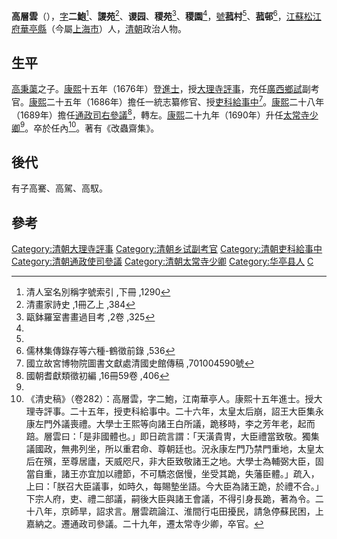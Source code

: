 '''高層雲'''（{{bd|1634年||1690年}}），[[表字|字]]'''二鮑'''<ref name="#1">清人室名別稱字號索引 ,下冊 ,1290</ref>、'''謖苑'''<ref>清畫家詩史 ,1冊乙上 ,384</ref>、'''谡园'''、'''稷苑'''<ref name="#2">甌鉢羅室書畫過目考 ,2卷 ,325</ref>、'''稷園'''<ref name="#2"/>，[[號|號]]'''菰村'''<ref name="#1"/>、'''菰邨'''<ref>儒林集傳錄存等六種-鶴徵前錄 ,536</ref>，[[江蘇|江蘇]][[松江府|松江府]][[华亭县_(唐朝)|華亭縣]]（今屬[[上海市|上海市]]）人，[[清朝|清朝]]政治人物。

==生平==
[[高秉蕖|高秉蕖]]之子。[[康熙|康熙]]十五年（1676年）登[[進士|進士]]，授[[大理寺|大理寺]][[評事|評事]]，充任[[廣西|廣西]][[鄉試|鄉試]]副考官。[[康熙|康熙]]二十五年（1686年）擔任一統志纂修官、授[[吏科|吏科]][[給事中|給事中]]<ref name="#3">國立故宮博物院圖書文獻處清國史館傳稿 ,701004590號</ref>。[[康熙|康熙]]二十八年（1689年）擔任[[通政司|通政司]][[右參議|右參議]]<ref>國朝耆獻類徵初編 ,16冊59卷 ,406</ref>，轉左。[[康熙|康熙]]二十九年（1690年）升任[[太常寺|太常寺]][[少卿|少卿]]<ref name="#3"/>。卒於任內<ref>《清史稿》（卷282）：高層雲，字二鮑，江南華亭人。康熙十五年進士。授大理寺評事。二十五年，授吏科給事中。二十六年，太皇太后崩，詔王大臣集永康左門外議喪禮。大學士王熙等向諸王白所議，跪移時，李之芳年老，起而踣。層雲曰：「是非國體也。」即日疏言謂：「天潢貴冑，大臣禮當致敬。獨集議國政，無弗列坐，所以重君命、尊朝廷也。況永康左門乃禁門重地，太皇太后在殯，至尊居廬，天威咫尺，非大臣致敬諸王之地。大學士為輔弼大臣，固當自重，諸王亦宜加以禮節，不可驕恣倨慢，坐受其跪，失藩臣體。」疏入，上曰：「朕召大臣議事，如時久，每賜墊坐語。今大臣為諸王跪，於禮不合。」下宗人府，吏、禮二部議，嗣後大臣與諸王會議，不得引身長跪，著為令。二十八年，京師旱，詔求言。層雲疏論江、淮間行屯田擾民，請急停蘇民困，上嘉納之。遷通政司參議。二十九年，遷太常寺少卿，卒官。</ref>。著有《改蟲齋集》。

==後代==
有子高騫、高駕、高馭。

==參考==
{{reflist|2}}

{{康熙十五年丙辰科殿試金榜}}
{{清朝官员小作品}}

{{DEFAULTSORT:Gao高}}
[[Category:清朝大理寺評事|Category:清朝大理寺評事]]
[[Category:清朝乡试副考官|Category:清朝乡试副考官]]
[[Category:清朝吏科給事中|Category:清朝吏科給事中]]
[[Category:清朝通政使司參議|Category:清朝通政使司參議]]
[[Category:清朝太常寺少卿|Category:清朝太常寺少卿]]
[[Category:华亭县人|Category:华亭县人]]
[[Category:高姓|C]]